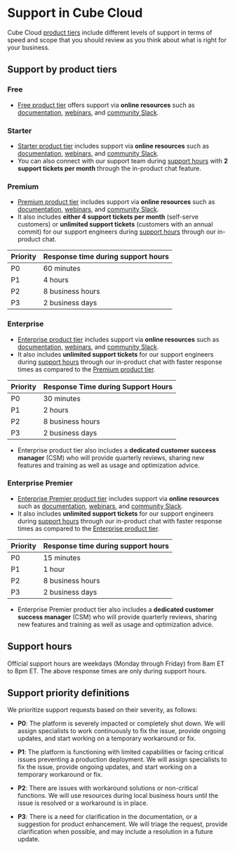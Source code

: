 # Support in Cube Cloud

Cube Cloud [product tiers][ref-cloud-pricing] include different levels of support
in terms of speed and scope that you should review as you think about what is
right for your business.

## Support by product tiers

### Free

* [Free product tier][ref-free-tier] offers support via **online resources** such as
[documentation][ref-docs-intro], [webinars][cube-webinars], and [community
Slack][cube-slack].

### Starter

* [Starter product tier][ref-starter-tier] includes support via **online resources** such as
[documentation][ref-docs-intro], [webinars][cube-webinars], and [community
Slack][cube-slack].
* You can also connect with our support team during [support hours](#support-hours)
with **2 support tickets per month** through the in-product chat feature.

### Premium

* [Premium product tier][ref-premium-tier] includes support via **online resources** such as
[documentation][ref-docs-intro], [webinars][cube-webinars], and [community
Slack][cube-slack].
* It also includes **either 4 support tickets per month** (self-serve customers)
or **unlimited support tickets** (customers with an annual commit) for our support engineers during
[support hours](#support-hours) through our in-product chat.

| Priority | Response time during support hours |
| -------- | ---------------------------------- |
| P0       | 60 minutes                         |
| P1       | 4 hours                            |
| P2       | 8 business hours                   |
| P3       | 2 business days                    |

### Enterprise

* [Enterprise product tier][ref-enterprise-tier] includes support via **online resources** such as
[documentation][ref-docs-intro], [webinars][cube-webinars], and [community
Slack][cube-slack].
* It also includes **unlimited support tickets** for our support engineers during
[support hours](#support-hours) through our in-product chat with faster
response times as compared to the [Premium product tier](#premium-support).

| Priority | Response Time during Support Hours |
| -------- | ---------------------------------- |
| P0       | 30 minutes                         |
| P1       | 2 hours                            |
| P2       | 8 business hours                   |
| P3       | 2 business days                    |

* Enterprise product tier also includes a **dedicated customer success manager** (CSM)
who will provide quarterly reviews, sharing new features and training as well
as usage and optimization advice.

### Enterprise Premier

* [Enterprise Premier product tier][ref-enterprise-premier-tier] includes support via **online resources** such as
[documentation][ref-docs-intro], [webinars][cube-webinars], and [community
Slack][cube-slack].
* It also includes **unlimited support tickets** for our support engineers during
[support hours](#support-hours) through our in-product chat with faster
response times as compared to the [Enterprise product tier](#enterprise-support).

| Priority | Response time during support hours |
| -------- | ---------------------------------- |
| P0       | 15 minutes                         |
| P1       | 1 hour                             |
| P2       | 8 business hours                   |
| P3       | 2 business days                    |

* Enterprise Premier product tier also includes a **dedicated customer success manager** (CSM)
who will provide quarterly reviews, sharing new features and training as well
as usage and optimization advice.

## Support hours

Official support hours are weekdays (Monday through Friday) from 8am ET to 8pm
ET. The above response times are only during support hours.

## Support priority definitions

We prioritize support requests based on their severity, as follows:

- **P0**: The platform is severely impacted or completely shut down. We will
  assign specialists to work continuously to fix the issue, provide ongoing
  updates, and start working on a temporary workaround or fix.

- **P1**: The platform is functioning with limited capabilities or facing
  critical issues preventing a production deployment. We will assign specialists
  to fix the issue, provide ongoing updates, and start working on a temporary
  workaround or fix.

- **P2**: There are issues with workaround solutions or non-critical functions.
  We will use resources during local business hours until the issue is resolved
  or a workaround is in place.

- **P3**: There is a need for clarification in the documentation, or a
  suggestion for product enhancement. We will triage the request, provide
  clarification when possible, and may include a resolution in a future update.


[ref-docs-intro]: /product/introduction
[cube-webinars]: https://cube.dev/events
[cube-slack]: https://slack.cube.dev
[ref-cloud-pricing]: /product/deployment/cloud/pricing
[ref-free-tier]: /product/deployment/cloud/pricing#free
[ref-starter-tier]: /product/deployment/cloud/pricing#starter
[ref-premium-tier]: /product/deployment/cloud/pricing#premium
[ref-enterprise-tier]: /product/deployment/cloud/pricing#enterprise
[ref-enterprise-premier-tier]: /product/deployment/cloud/pricing#enterprise-premier
[self-support-hours]: #support-hours